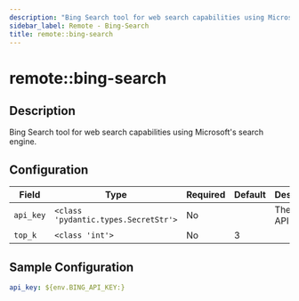 ```yaml
---
description: "Bing Search tool for web search capabilities using Microsoft's search engine."
sidebar_label: Remote - Bing-Search
title: remote::bing-search
---
```


# remote::bing-search

## Description

Bing Search tool for web search capabilities using Microsoft's search engine.

## Configuration

| Field | Type | Required | Default | Description |
|-------|------|----------|---------|-------------|
| `api_key` | `<class 'pydantic.types.SecretStr'>` | No |  | The Bing API key |
| `top_k` | `<class 'int'>` | No | 3 |  |

## Sample Configuration

```yaml
api_key: ${env.BING_API_KEY:}
```
